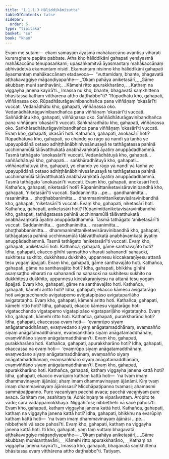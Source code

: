 ```yaml
---
title: "1.1.1.3 Hāliddikānisutta"
tableOfContents: false
sidebar:
  order: 5
type: "tipitaka"
basket: "su"
book: "khan"
---
```



<DynamicBreadcrumb />

<Division number="3" book="khan" bookNo="13" page="8">

<Paragraph number="35" book="khan">
Evaṃ me sutaṃ—  ekaṃ samayaṃ āyasmā mahākaccāno avantīsu viharati kuraraghare papāte pabbate. Atha kho hāliddikāni gahapati yenāyasmā mahākaccāno tenupasaṅkami; upasaṅkamitvā āyasmantaṃ mahākaccānaṃ abhivādetvā ekamantaṃ nisīdi. Ekamantaṃ nisinno kho hāliddikāni gahapati āyasmantaṃ mahākaccānaṃ etadavoca—  “vuttamidaṃ, bhante, bhagavatā aṭṭhakavaggiye māgaṇḍiyapañhe—
</Paragraph>

<Paragraph number="36" type="verses" book="khan">
_‘Okaṃ pahāya aniketasārī,_  
_Gāme akubbaṃ muni santhavāni;_  
_Kāmehi ritto apurakkharāno,_  
_Kathaṃ na viggayha janena kayirā’ti._  

</Paragraph>

<Paragraph number="37" book="khan">
Imassa nu kho, bhante, bhagavatā saṃkhittena bhāsitassa kathaṃ vitthārena attho daṭṭhabbo”ti?
</Paragraph>

<Paragraph number="38" book="khan">
“Rūpadhātu kho, gahapati, viññāṇassa oko. Rūpadhāturāgavinibandhañca pana viññāṇaṃ ‘okasārī’ti vuccati. Vedanādhātu kho, gahapati, viññāṇassa oko. Vedanādhāturāgavinibandhañca pana viññāṇaṃ ‘okasārī’ti vuccati. Saññādhātu kho, gahapati, viññāṇassa oko. Saññādhāturāgavinibandhañca pana viññāṇaṃ ‘okasārī’ti vuccati. Saṅkhāradhātu kho, gahapati, viññāṇassa oko. Saṅkhāradhāturāgavinibandhañca pana viññāṇaṃ ‘okasārī’ti vuccati. Evaṃ kho, gahapati, okasārī hoti.
</Paragraph>

<Paragraph number="39" book="khan">
Kathañca, gahapati, anokasārī hoti? Rūpadhātuyā kho, gahapati, yo chando yo rāgo yā nandī yā taṇhā ye upayupādānā cetaso adhiṭṭhānābhinivesānusayā te tathāgatassa pahīnā ucchinnamūlā tālāvatthukatā anabhāvaṃkatā āyatiṃ anuppādadhammā. Tasmā tathāgato ‘anokasārī’ti vuccati. Vedanādhātuyā kho, gahapati…  saññādhātuyā kho, gahapati…  saṅkhāradhātuyā kho, gahapati…  viññāṇadhātuyā kho, gahapati, yo chando yo rāgo yā nandī yā taṇhā ye upayupādānā cetaso adhiṭṭhānābhinivesānusayā te tathāgatassa pahīnā ucchinnamūlā tālāvatthukatā anabhāvaṃkatā āyatiṃ anuppādadhammā. Tasmā tathāgato ‘anokasārī’ti vuccati. Evaṃ kho, gahapati, anokasārī hoti.
</Paragraph>

<Paragraph number="40" book="khan">
Kathañca, gahapati, niketasārī hoti? Rūpanimittaniketavisāravinibandhā kho, gahapati, ‘niketasārī’ti vuccati. Saddanimitta …pe…  gandhanimitta…  rasanimitta…  phoṭṭhabbanimitta…  dhammanimittaniketavisāravinibandhā kho, gahapati, ‘niketasārī’ti vuccati. Evaṃ kho, gahapati, niketasārī hoti.
</Paragraph>

<Paragraph number="41" book="khan">
Kathañca, gahapati, aniketasārī hoti? Rūpanimittaniketavisāravinibandhā kho, gahapati, tathāgatassa pahīnā ucchinnamūlā tālāvatthukatā anabhāvaṃkatā āyatiṃ anuppādadhammā. Tasmā tathāgato ‘aniketasārī’ti vuccati. Saddanimitta…  gandhanimitta…  rasanimitta…  phoṭṭhabbanimitta…  dhammanimittaniketavisāravinibandhā kho, gahapati, tathāgatassa pahīnā ucchinnamūlā tālāvatthukatā anabhāvaṃkatā āyatiṃ anuppādadhammā. Tasmā tathāgato ‘aniketasārī’ti vuccati. Evaṃ kho, gahapati, aniketasārī hoti.
</Paragraph>

<Paragraph number="42" book="khan">
Kathañca, gahapati, gāme santhavajāto hoti? Idha, gahapati, ekacco gihīhi saṃsaṭṭho viharati sahanandī sahasokī, sukhitesu sukhito, dukkhitesu dukkhito, uppannesu kiccakaraṇīyesu attanā tesu yogaṃ āpajjati. Evaṃ kho, gahapati, gāme santhavajāto hoti.
</Paragraph>

<Paragraph number="43" book="khan">
Kathañca, gahapati, gāme na santhavajāto hoti? Idha, gahapati, bhikkhu gihīhi asaṃsaṭṭho viharati na sahanandī na sahasokī na sukhitesu sukhito na dukkhitesu dukkhito, uppannesu kiccakaraṇīyesu na attanā tesu yogaṃ āpajjati. Evaṃ kho, gahapati, gāme na santhavajāto hoti.
</Paragraph>

<Paragraph number="44" book="khan">
Kathañca, gahapati, kāmehi aritto hoti? Idha, gahapati, ekacco kāmesu avigatarāgo hoti avigatacchando avigatapemo avigatapipāso avigatapariḷāho avigatataṇho. Evaṃ kho, gahapati, kāmehi aritto hoti.
</Paragraph>

<Paragraph number="45" book="khan">
Kathañca, gahapati, kāmehi ritto hoti? Idha, gahapati, ekacco kāmesu vigatarāgo hoti vigatacchando vigatapemo vigatapipāso vigatapariḷāho vigatataṇho. Evaṃ kho, gahapati, kāmehi ritto hoti.
</Paragraph>

<Paragraph number="46" book="khan">
Kathañca, gahapati, purakkharāno hoti? Idha, gahapati, ekaccassa evaṃ hoti—  ‘evaṃrūpo siyaṃ anāgatamaddhānaṃ, evaṃvedano siyaṃ anāgatamaddhānaṃ, evaṃsañño siyaṃ anāgatamaddhānaṃ, evaṃsaṅkhāro siyaṃ anāgatamaddhānaṃ, evaṃviññāṇo siyaṃ anāgatamaddhānan’ti. Evaṃ kho, gahapati, purakkharāno hoti.
</Paragraph>

<Paragraph number="47" book="khan">
Kathañca, gahapati, apurakkharāno hoti? Idha, gahapati, ekaccassa na evaṃ hoti—  ‘evaṃrūpo siyaṃ anāgatamaddhānaṃ, evaṃvedano siyaṃ anāgatamaddhānaṃ, evaṃsañño siyaṃ anāgatamaddhānaṃ, evaṃsaṅkhāro siyaṃ anāgatamaddhānaṃ, evaṃviññāṇo siyaṃ anāgatamaddhānan’ti. Evaṃ kho, gahapati, apurakkharāno hoti.
</Paragraph>

<Paragraph number="48" book="khan">
Kathañca, gahapati, kathaṃ viggayha janena kattā hoti? Idha, gahapati, ekacco evarūpiṃ kathaṃ kattā hoti—  ‘na tvaṃ imaṃ dhammavinayaṃ ājānāsi; ahaṃ imaṃ dhammavinayaṃ ājānāmi. Kiṃ tvaṃ imaṃ dhammavinayaṃ ājānissasi? Micchāpaṭipanno tvamasi; ahamasmi sammāpaṭipanno. Pure vacanīyaṃ pacchā avaca; pacchā vacanīyaṃ pure avaca. Sahitaṃ me, asahitaṃ te. Adhiciṇṇaṃ te viparāvattaṃ. Āropito te vādo; cara vādappamokkhāya. Niggahitosi; nibbeṭhehi vā sace pahosī’ti. Evaṃ kho, gahapati, kathaṃ viggayha janena kattā hoti.
</Paragraph>

<Paragraph number="49" book="khan">
Kathañca, gahapati, kathaṃ na viggayha janena kattā hoti? Idha, gahapati, bhikkhu na evarūpiṃ kathaṃ kattā hoti—  ‘na tvaṃ imaṃ dhammavinayaṃ ājānāsi …pe…  nibbeṭhehi vā sace pahosī’ti. Evaṃ kho, gahapati, kathaṃ na viggayha janena kattā hoti.
</Paragraph>

<Paragraph number="50" book="khan">
Iti kho, gahapati, yaṃ taṃ vuttaṃ bhagavatā aṭṭhakavaggiye māgaṇḍiyapañhe—
</Paragraph>

<Paragraph number="51" type="verses" book="khan">
_‘Okaṃ pahāya aniketasārī,_  
_Gāme akubbaṃ munisanthavāni;_  
_Kāmehi ritto apurakkharāno,_  
_Kathaṃ na viggayha janena kayirā’ti._  

</Paragraph>

<Paragraph number="52" book="khan">
Imassa kho, gahapati, bhagavatā saṃkhittena bhāsitassa evaṃ vitthārena attho daṭṭhabbo”ti.

</Paragraph>
</Division>

<Paragraph number="53" type="center" book="khan">
Tatiyaṃ.
</Paragraph>